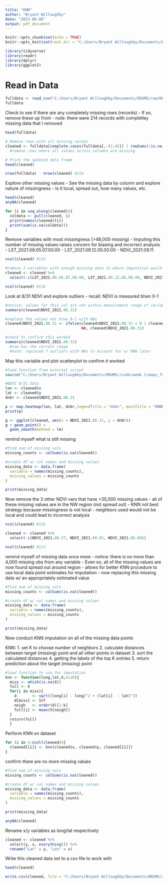 ---
title: "KNN"
author: "Bryant Willoughby"
date: "2023-06-06"
output: pdf_document
---


```{r setup, include=FALSE}
knitr::opts_chunk$set(echo = TRUE)
knitr::opts_knit$set(root.dir = "C:/Users/Bryant Willoughby/Documents/DRUMS/output/week 2")

library(tidyverse)
library(readr)
library(dplyr)
library(ggplot2)

```

# Read in Data 

```{r}
fulldata <- read_csv("C:/Users/Bryant Willoughby/Documents/DRUMS/raw(KNP)/Final data sets/prefire_knp_blr_fulldata.csv")
fulldata

```

Check to see if there are any completely missing rows (records)
- If so, remove these up front 
- note: there were 214 records with completley missing data that I removed 
```{r}
head(fulldata)

# Remove rows with all missing values
cleaned <- fulldata[complete.cases(fulldata[,-(1:4)]) | rowSums(!is.na(fulldata[,-(1:4)])) > 0, ]
  #remove rows where all values across columns are missing

# Print the updated data frame
head(cleaned)

nrow(fulldata) - nrow(cleaned) #214
```

Explore other missing values 
- See the missing data by column and explore nature of missingness 
  - Is it local, spread out, how many values, etc. 
```{r}
head(cleaned)
anyNA(cleaned)

for (i in seq_along(cleaned)){
  coldata <- pull(cleaned, i)
  print(names(cleaned)[i])
  print(sum(is.na(coldata)))
}

```


Remove variables with most missingness (>48,000 missing)
- Imputing this number of missing values raises concern for biasing and incorrect analysis
  - LST_2021.09.05.07.00.00
  - LST_2021.09.12.05.00.00
  - NDVI_2021.09.11
```{r}
ncol(cleaned) #119

#remove 3 variables with enough missing data to where imputation would 
cleaned <- cleaned %>%
  select(-c(LST_2021.09.05.07.00.00, LST_2021.09.12.05.00.00, NDVI_2021.09.11))

ncol(cleaned) #116

```

Look at 8/31 NDVI and explore outliers 
- recall: NDVI is measured btwn 0-1
```{r}
#notice: values for this col are not within measurement range of variable 
summary(cleaned$NDVI_2021.08.31)

#replace the values not btwn 0-1 with NAs 
cleaned$NDVI_2021.08.31 <- ifelse(cleaned$NDVI_2021.08.31 < 0 | cleaned$NDVI_2021.08.31 > 1, 
                                  NA, cleaned$NDVI_2021.08.31)

#check to confirm this worked 
summary(cleaned$NDVI_2021.08.31)
  #now has the correct range
  #note: replaced 7 outliers with NAs to account for w/ KNN later 

```

Map this variable and plot scatterplot to confirm it worked
```{r}
#load function from external script
source("C:/Users/Bryant Willoughby/Documents/DRUMS//code/week 1/maps_function.R")

#NDVI 8/31 data 
lon <- cleaned$x
lat <- cleaned$y
dnbr <- cleaned$NDVI_2021.08.31

p <- map.heatmap(lon, lat, dnbr,legendTitle = "dnbr", mainTitle = "DNBR across region")
print(p)

```
```{r}
g <- ggplot(cleaned, aes(x = NDVI_2021.08.31, y = dnbr))
g + geom_point() + 
  geom_smooth(method = lm)
```


remind myself what is still missing 
```{r}
#find num of missing vals
missing_counts <- colSums(is.na(cleaned))

#create df w/ col names and missing values 
missing_data <- data.frame(
  variable = names(missing_counts), 
  missing_values = missing_counts
)

print(missing_data)

```


Now remove the 3 other NDVI vars that have >35,000 missing values 
- all of these missing values are in the NW region (not spread out)
- KNN not best strategy because missingness is not local
- neighbors used would not be local and could lead to incorrect analysis 

```{r}
ncol(cleaned) #116

cleaned <- cleaned %>%
  select(-c(NDVI_2021.08.27, NDVI_2021.09.01, NDVI_2021.09.06))

ncol(cleaned) #113

```

remind myself of missing data once more
- notice: there is no more than 4,000 missing obs from any variable 
- Even so, all of the missing values are now found spread out around region 
- allows for better KNN procedure to use local data point estimates for imputation 
- now replacing this missing data w/ an appropriately estimated value 
```{r}
#find num of missing vals
missing_counts <- colSums(is.na(cleaned))

#create df w/ col names and missing values 
missing_data <- data.frame(
  variable = names(missing_counts), 
  missing_values = missing_counts
)

print(missing_data)

```

Now conduct KNN imputation on all of the missing data points 

KNN: 
1. set K to choose number of neighbors
2. calculate distances between target (missing) point and all other points in dataset
3. sort the calculated distances
4. getting the labels of the top K entries 
5. return prediction about the target (missing) point
```{r}
#load function to use for imputation 
knn <- function(long,lat,X,k=10){
  miss <- which(is.na(X))
  full <- X
  for(i in miss){
    d       <- sqrt((long[i] - long)^2 + (lat[i]  - lat)^2)
    d[miss] <- Inf
    neigh   <- order(d)[1:k]
    full[i] <- mean(X[neigh])
  }
  return(full)
  }
```


Perform KNN on dataset
```{r}
for (i in 5:ncol(cleaned)){
  cleaned[[i]] <- knn(cleaned$x, cleaned$y, cleaned[[i]])
}

```


confirm there are no more missing values 
```{r}
#find num of missing vals
missing_counts <- colSums(is.na(cleaned))

#create df w/ col names and missing values 
missing_data <- data.frame(
  variable = names(missing_counts), 
  missing_values = missing_counts
)

print(missing_data)

anyNA(cleaned)

```

Rename x/y variables as long/lat respectively 
```{r}
cleaned <- cleaned %>%
  select(y, x, everything()) %>%
  rename("Lat" = y, "Lon" = x)

```

Write this cleaned data set to a csv file to work with
```{r}
head(cleaned)

write.csv(cleaned, file = "C:/Users/Bryant Willoughby/Documents/DRUMS/raw/prefire_knp_blr_finaldata.csv", row.names = F)
          

```





